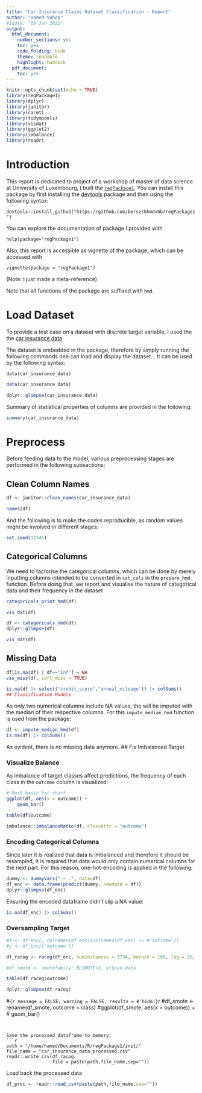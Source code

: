```yaml
---
title: "Car Insurance Claims Dataset Classification - Report"
author: "Hamed Vaheb"
#1date: "09 Jan 2021"
output:
  html_document:
    number_sections: yes
    toc: yes
    code_folding: hide
    theme: readable
    highlight: haddock
  pdf_document:
    toc: yes
---
```




```r
knitr::opts_chunk$set(echo = TRUE)
library(regPackage1)
library(dplyr)
library(janitor)
library(caret)
library(tidymodels)
library(visdat)
library(ggplot2)
library(imbalance)
library(readr)
```
# Introduction
This report is dedicated to project of a workshop of master of data science at University of Luxembourg, I built the [`regPackage1`](https://github.com/berserkhmdvhb/regPackage1). 
You can install this package by first installing the [devtools](https://www.r-project.org/nosvn/pandoc/devtools.html) package and then using the following syntax:

`devtools::install_github("https://github.com/berserkhmdvhb/regPackage1")`

You can explore the documentation of package I provided with 

`help(package="regPackage1")`

Also, this report is accessible as vignette of the package, which can be accessed with

`vignette(package = "regPackage1")`

(Note: I just made a meta-reference)


Note that all functions of the package are suffixed with `hmd`.


 
# Load Dataset
To provide a test case on a dataset with discrete target variable, I used the the [car insurance data](https://www.kaggle.com/datasets/sagnik1511/car-insurance-data).

The dataset is embedded in the package, therefore by simply running the following commands one can load and display the dataset.
. It can be used by the following syntax:

`data(car_insurance_data)`




```r
data(car_insurance_data)

dplyr::glimpse(car_insurance_data)
```


Summary of statistical properties of columns are provided in the following:

```r
summary(car_insurance_data)
```




# Preprocess
Before feeding data to the model, various preprocessing stages are performed in the following subsections:

## Clean Column Names

```r
df <- janitor::clean_names(car_insurance_data)

names(df)
```

And the following is to make the codes reproducible, as random values might be involved in different stages:
```r
set.seed(12345)
```

## Categorical Columns
We need to factorise the categorical columns, which can be done by merely inputting columns intended to be converted in `cat_cols` in the `prepare_hmd` function. Before doing that, we report and visualise the nature of categorical data and their frequency in the dataset

```r
categoricals_print_hmd(df)
```

```r
vis_dat(df)
```

```r
df <- categoricals_hmd(df) 
dplyr::glimpse(df)
```


```r
vis_dat(df)
```


## Missing Data



```r
df[is.na(df) | df=="Inf"] = NA
vis_miss(df, sort_miss = TRUE)
```


```r
is.na(df |> select("credit_score","annual_mileage")) |> colSums()
## Classification Models
```

As only two numerical columns include NA values, the will be imputed with the median of their respective columns.
For this `impute_median_hmd` function is used from the package:

```r
df <- impute_median_hmd(df)
is.na(df) |> colSums()
```
As evident, there is no missing data anymore.
## Fix Imbalanced Target

### Visualize Balance 

As imbalance of target classes affect predictions, the frequency of each class in the `outcome` column is visualized:


```r
# Most basic bar chart
ggplot(df, aes(x = outcome)) +
    geom_bar()
```

```r
table(df$outcome)
```

```r
imbalance::imbalanceRatio(df, classAttr = "outcome")
```
### Encoding Categorical Columns

Since later it is realized that data is imbalanced and therefore it should be resampled, it is required that data would only contain numerical columns for the next part. For this reason, one-hot-encoding is applied in the following:

```r
dummy <- dummyVars(" ~ .", data=df)
df_enc <- data.frame(predict(dummy, newdata = df)) 
dplyr::glimpse(df_enc)

```

Ensuring the encoded dataframe didn't slip a NA value:
```r
is.na(df_enc) |> colSums()
```


### Oversampling Target


```r
#X <- df_enc[, colnames(df_enc)[colnames(df_enc) != #'outcome']]
#y <- df_enc[['outcome']]

df_racog <- racog(df_enc, numInstances = 3734, burnin = 100, lag = 20, classAttr = "outcome")

#df_smote <- smotefamily::BLSMOTE(X, y)$syn_data
```


```r
table(df_racog$outcome)
```

```r
dplyr::glimpse(df_racog)
```

#```{r message = FALSE, warning = FALSE, results = #'hide'}
```r
#df_smote <- rename(df_smote, outcome = class)
#ggplot(df_smote, aes(x = outcome)) +
#    geom_bar()
```

 
Save the processed dataframe to memory:
```r
path = "/home/hamed/Documents/R/regPackage1/inst/"
file_name = "car_insurance_data_processed.csv"
readr::write_csv(df_racog, 
                 file = paste(path,file_name,sep=""))
```


Load back the processed data

```r
df_proc <- readr::read_csv(paste(path,file_name,sep=""))
```
